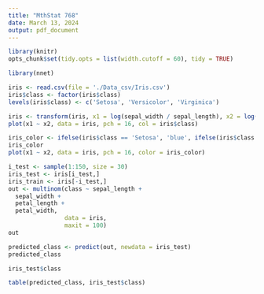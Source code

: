 ```yaml
---
title: "MthStat 768"
date: March 13, 2024
output: pdf_document
---
```


```r
library(knitr)
opts_chunk$set(tidy.opts = list(width.cutoff = 60), tidy = TRUE)
```
```r
library(nnet)
```
```r
iris <- read.csv(file = './Data_csv/Iris.csv')
iris$class <- factor(iris$class)
levels(iris$class) <- c('Setosa', 'Versicolor', 'Virginica')
```
```r
iris <- transform(iris, x1 = log(sepal_width / sepal_length), x2 = log(petal_width, petal_length))
plot(x1 ~ x2, data = iris, pch = 16, col = iris$class)
```
```r
iris_color <- ifelse(iris$class == 'Setosa', 'blue', ifelse(iris$class == 'Virginica', 'red', 'green'))
iris_color
plot(x1 ~ x2, data = iris, pch = 16, color = iris_color)
```
```r
i_test <- sample(1:150, size = 30)
iris_test <- iris[i_test,]
iris_train <- iris[-i_test,]
out <- multinom(class ~ sepal_length +
  sepal_width +
  petal_length +
  petal_width,
                data = iris,
                maxit = 100)
out
```
```r
predicted_class <- predict(out, newdata = iris_test)
predicted_class
```
```r
iris_test$class
```
```r
table(predicted_class, iris_test$class)
```
